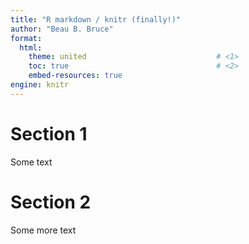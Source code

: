 ```yaml
---
title: "R markdown / knitr (finally!)"
author: "Beau B. Bruce"
format:
  html:
    theme: united                             # <1>
    toc: true                                 # <2>      
    embed-resources: true
engine: knitr
---
```


# Section 1

Some text

# Section 2

Some more text